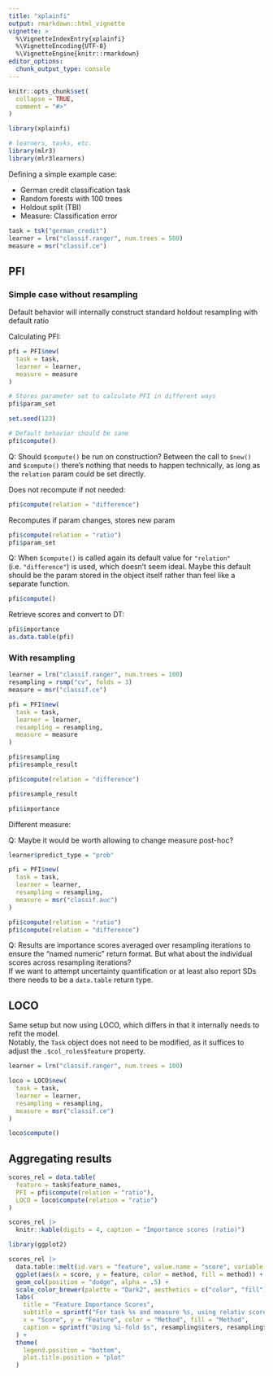 ```yaml
---
title: "xplainfi"
output: rmarkdown::html_vignette
vignette: >
  %\VignetteIndexEntry{xplainfi}
  %\VignetteEncoding{UTF-8}
  %\VignetteEngine{knitr::rmarkdown}
editor_options: 
  chunk_output_type: console
---
```


```r
knitr::opts_chunk$set(
  collapse = TRUE,
  comment = "#>"
)
```

```r
library(xplainfi)

# learners, tasks, etc.
library(mlr3)
library(mlr3learners)
```

Defining a simple example case:

- German credit classification task
- Random forests with 100 trees
- Holdout split (TBI)
- Measure: Classification error

```r
task = tsk("german_credit")
learner = lrn("classif.ranger", num.trees = 500)
measure = msr("classif.ce")
```

## PFI

### Simple case without resampling

Default behavior will internally construct standard holdout resampling with default ratio

Calculating PFI: 

```r
pfi = PFI$new(
  task = task,
  learner = learner,
  measure = measure
)

# Stores parameter set to calculate PFI in different ways
pfi$param_set

set.seed(123)

# Default behavior should be sane
pfi$compute()
```

Q: Should `$compute()` be run on construction? Between the call to `$new()` and `$compute()` there's nothing that needs to happen technically, as long as the `relation` param could be set directly.

Does not recompute if not needed:

```r
pfi$compute(relation = "difference")
```

Recomputes if param changes, stores new param

```r
pfi$compute(relation = "ratio")
pfi$param_set
```

Q: When `$compute()` is called again its default value for `"relation"` (i.e. `"difference"`) is used, which doesn't seem ideal.
Maybe this default should be the param stored in the object itself rather than feel like a separate function.

```r
pfi$compute()
```

Retrieve scores and convert to DT:

```r
pfi$importance
as.data.table(pfi)
```

### With resampling

```r
learner = lrn("classif.ranger", num.trees = 100)
resampling = rsmp("cv", folds = 3)
measure = msr("classif.ce")

pfi = PFI$new(
  task = task,
  learner = learner,
  resampling = resampling,
  measure = measure
)

pfi$resampling
pfi$resample_result

pfi$compute(relation = "difference")

pfi$resample_result

pfi$importance
```

Different measure:  

Q: Maybe it would be worth allowing to change measure post-hoc?

```r
learner$predict_type = "prob"

pfi = PFI$new(
  task = task,
  learner = learner,
  resampling = resampling,
  measure = msr("classif.auc")
)

pfi$compute(relation = "ratio")
pfi$compute(relation = "difference")
```

Q: Results are importance scores averaged over resampling iterations to ensure the "named numeric" return format.
But what about the individual scores across resampling iterations?  
If we want to attempt uncertainty quantification or at least also report SDs there needs to be a `data.table` return type.

## LOCO

Same setup but now using LOCO, which differs in that it internally needs to refit the model.  
Notably, the `Task` object does not need to be modified, as it suffices to adjust the `.$col_roles$feature` property.

```r
learner = lrn("classif.ranger", num.trees = 100)

loco = LOCO$new(
  task = task,
  learner = learner,
  resampling = resampling,
  measure = msr("classif.ce")
)

loco$compute()
```

## Aggregating results

```r
scores_rel = data.table(
  feature = task$feature_names,
  PFI = pfi$compute(relation = "ratio"),
  LOCO = loco$compute(relation = "ratio")
)

scores_rel |>
  knitr::kable(digits = 4, caption = "Importance scores (ratio)")
```


```r
library(ggplot2)

scores_rel |>
  data.table::melt(id.vars = "feature", value.name = "score", variable.name = "method") |>
  ggplot(aes(x = score, y = feature, color = method, fill = method)) +
  geom_col(position = "dodge", alpha = .5) +
  scale_color_brewer(palette = "Dark2", aesthetics = c("color", "fill")) +
  labs(
    title = "Feature Importance Scores",
    subtitle = sprintf("For task %s and measure %s, using relativ scores", task$id, measure$id),
    x = "Score", y = "Feature", color = "Method", fill = "Method",
    caption = sprintf("Using %i-fold $s", resampling$iters, resampling$id)
  ) +
  theme(
    legend.position = "bottom",
    plot.title.position = "plot"
  )
```

